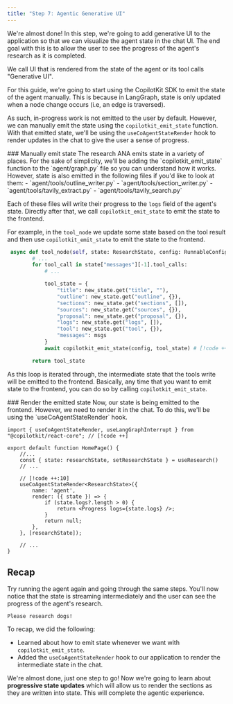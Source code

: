 ```yaml
---
title: "Step 7: Agentic Generative UI"
---
```


We're almost done! In this step, we're going to add generative UI to the application so that we can visualize the agent
state in the chat UI. The end goal with this is to allow the user to see the progress of the agent's research as it is
completed.

<Callout>
We call UI that is rendered from the state of the agent or its tool calls "Generative UI".
</Callout>

For this guide, we're going to start using the CopilotKit SDK to emit the state of the agent manually. This is because
in LangGraph, state is only updated when a node change occurs (i.e, an edge is traversed). 

As such, in-progress work is not emitted to the user by default. However, we can manually emit the state using the `copilotkit_emit_state`
function. With that emitted state, we'll be using the `useCoAgentStateRender` hook to render updates in the chat to give the user
a sense of progress.

<Steps>
<Step>
### Manually emit state
The research ANA emits state in a variety of places. For the sake of simplicity, we'll be adding the `copilotkit_emit_state` function
to the `agent/graph.py` file so you can understand how it works. However, state is also emitted in the following files if you'd like to
look at them:
- `agent/tools/outline_writer.py`
- `agent/tools/section_writer.py`
- `agent/tools/tavily_extract.py`
- `agent/tools/tavily_search.py`

Each of these files will write their progress to the `logs` field of the agent's state. Directly after that, we call `copilotkit_emit_state` to emit the state to the frontend.

For example, in the `tool_node` we update some state based on the tool result and then use `copilotkit_emit_state` to emit the state to the frontend.

```python title="agent/graph.py"
 async def tool_node(self, state: ResearchState, config: RunnableConfig) -> Command[Literal["process_feedback_node", "call_model_node"]]:
        # ...
        for tool_call in state["messages"][-1].tool_calls:
            # ...

            tool_state = {
                "title": new_state.get("title", ""),
                "outline": new_state.get("outline", {}),
                "sections": new_state.get("sections", []),
                "sources": new_state.get("sources", {}),
                "proposal": new_state.get("proposal", {}),
                "logs": new_state.get("logs", []),
                "tool": new_state.get("tool", {}),
                "messages": msgs
            }
            await copilotkit_emit_state(config, tool_state) # [!code ++]

        return tool_state
```

As this loop is iterated through, the intermediate state that the tools write will be emitted to the frontend. Basically, any time that
you want to emit state to the frontend, you can do so by calling `copilotkit_emit_state`.

</Step>
<Step>
### Render the emitted state
Now, our state is being emitted to the frontend. However, we need to render it in the chat. To do this, we'll be using the `useCoAgentStateRender` hook.

```tsx title="frontend/src/app/layout.tsx"
import { useCoAgentStateRender, useLangGraphInterrupt } from "@copilotkit/react-core"; // [!code ++]

export default function HomePage() {
    //...
    const { state: researchState, setResearchState } = useResearch()
    // ...

    // [!code ++:10]
    useCoAgentStateRender<ResearchState>({
        name: 'agent',
        render: ({ state }) => {
            if (state.logs?.length > 0) {
                return <Progress logs={state.logs} />;
            }
            return null;
        },
    }, [researchState]);

    // ...
}
```
</Step>
</Steps>


## Recap
Try running the agent again and going through the same steps. You'll now notice that the state is streaming intermediately and 
the user can see the progress of the agent's research.

```
Please research dogs!
```

<Frame className="mt-0">
  <ImageZoom className="mt-0" src="/images/coagents/tutorials/research-ana/fe-step-7-finish.png" alt="CopilotCloud API Key" height={1000} width={1000} />
</Frame>

To recap, we did the following:
- Learned about how to emit state whenever we want with `copilotkit_emit_state`.
- Added the `useCoAgentStateRender` hook to our application to render the intermediate state in the chat.

We're almost done, just one step to go! Now we're going to learn about **progressive state updates** which will allow us to render the sections as they are written into state. This will
complete the agentic experience.